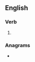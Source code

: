 ==English==

===Verb===
{{head|en|verb form}}

# {{en-past of|snarfle}}

===Anagrams===
* {{anagrams|en|a=adeflnrs|Ferlands|Fernalds|Flanders}}